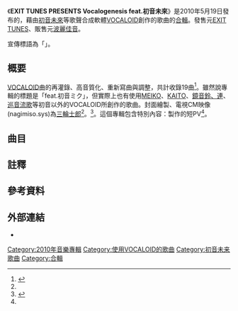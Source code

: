 {{Infobox Album
| Name           = EXIT TUNES PRESENTS Vocalogenesis feat.初音未來
| Type           = [[合輯|合輯]]
| Artist         = Various Artists
| Released       = 2010年5月19日
| Recorded       = 
| Genre          = 
| Length         = 1:19:52
| Label          = [[EXIT_TUNES|EXIT TUNES]]
| Producer       = 
| Reviews        = 
| Chart position = * 週間1位（[[Oricon公信榜|Oricon公信榜]]）<ref>2010年5月31日。</ref>
* 2010年5月度月間6位（Oricon）
* 2010年度年間98位（Oricon）
| Certification  = *ゴールド（[[日本唱片協會|日本唱片協會]]）
| Last album     = [[EXIT_TUNES_PRESENTS_Vocalolegend_feat.初音未來|EXIT TUNES PRESENTS Vocalolegend feat.初音未來]]
| This album     = EXIT TUNES PRESENTS Vocalogenesis feat.初音未來
| Next album     = [[EXIT_TUNES_PRESENTS_Vocaloanthems_feat.初音未來|EXIT TUNES PRESENTS Vocaloanthems feat.初音未來]]
}}

《'''EXIT TUNES PRESENTS Vocalogenesis feat.初音未來'''》是2010年5月19日發布的，藉由[[初音未來|初音未來]]等歌聲合成軟體[[VOCALOID|VOCALOID]]創作的歌曲的[[合輯|合輯]]。發售元[[EXIT_TUNES|EXIT TUNES]]、販售元[[波麗佳音|波麗佳音]]。

宣傳標語為「'''{{nihongo|初音未來，新音樂敘事詩創作。|初音ミク、新音楽叙事詩創生。}}'''」。

== 概要 ==
[[VOCALOID|VOCALOID]]曲的再灌錄、高音質化、重新寫曲與調整，共計收錄19曲<ref name="listen29784">{{Cite news
|date=2010年5月14日
|url=http://listen.jp/store/musicnews_29784_all.htm
|title=「右肩の蝶」「いろは唄」をメジャー初収録した最新ボカロコンピ！
|publisher=リッスンジャパン
|accessdate=2010年5月19日
|language=ja
|deadurl=yes
|archiveurl=https://web.archive.org/web/20140503095215/http://listen.jp/store/musicnews_29784_all.htm
|archivedate=2014年5月3日
}}</ref>。雖然說專輯的標題是「feat.初音ミク」，但實際上也有使用[[Meiko_(软件)|MEIKO]]、[[KAITO|KAITO]]、[[鏡音鈴、連|鏡音鈴、連]]、[[巡音流歌|巡音流歌]]等初音以外的VOCALOID所創作的歌曲。封面繪製、電視CM映像(nagimiso.sys)為[[三輪士郎|三輪士郎]]<ref name="listen29784"/>。<ref name="listen29806">{{Cite news
|date=2010年5月17日
|url=http://listen.jp/store/musicnews_29806_all.htm
|title=最新ボカロコンピTV-CMに「なぎみそ」起用、SPECIALコンテンツを手掛けるMMDカリスマクリエイターのコメントも到着！
|publisher=リッスンジャパン
|accessdate=2010年5月19日
|language=ja
|deadurl=yes
|archiveurl=https://web.archive.org/web/20140503095210/http://listen.jp/store/musicnews_29806_all.htm
|archivedate=2014年5月3日
}}</ref>。這個專輯包含特別內容：{{lang|ja|三重の人、@まさたかP、ポンポコP、ブラザーP}}製作的短PV<ref name="listen29806"/>。

== 曲目 ==
{{tracklist
| collapsed       = 
| headline        = 
| extra_column    = 
| total_length    = 1:19:52

| title1 = {{Lang|ja|[[右肩之蝶|右肩の蝶]]}}
| longnote1 = 鏡音連歌唱版本。鏡音鈴版本收錄於[[EXIT_TUNES_PRESENTS_Vocaloanthems|EXIT TUNES PRESENTS Vocaloanthems]]。
| writer1 = {{Lang|ja|のりぴー feat.鏡音レン（作曲：のりぴー 作詞：水野悠良）}}
| length1 = 4:24

| title2 = {{Lang|ja|初音ミクの暴走}} -Full ver.-
| longnote2 = 本曲亦收錄於CosMo的專輯「{{lang|ja|初音ミクの消失}}」當中。不同點在於「{{lang|ja|ニコニコ動画を御覧の皆様〜}}」改成了「{{lang|ja|CDをお聴きの皆様〜}}」。
| writer2 = {{Lang|ja|cosMo@暴走P feat.初音ミク}}
| length2 = 4:47

| title3 = {{Lang|ja|いろは唄}}
| note3 = 
| writer3 = {{Lang|ja|銀サク feat.鏡音リン}}
| length3 = 4:05

| title4 = {{Lang|ja|ローリンガール}}
| longnote4 = 本曲亦收錄於合輯「[[EXIT_TUNES_PRESENTS_Supernova_2|EXIT TUNES PRESENTS Supernova 2]]」中。
| writer4 = {{Lang|ja|wowaka（現実逃避P） feat.初音ミク}}
| length4 = 5:20

| title5 = {{Lang|ja|パラジクロロベンゼン}}
| longnote5 = 本曲亦收錄於合輯「[[EXIT_TUNES_PRESENTS_STARDOM_3|EXIT TUNES PRESENTS STARDOM 3]]」中。
| writer5 = {{Lang|ja|オワタP feat. 鏡音レン}}
| length5 = 3:54

| title6 = IMITATION BLACK
| note6 = 
| writer6 = {{Lang|ja|SCL Project(natsuP) feat.VanaN'Ice{{NoteTag|{{Lang|ja|Kyte（KAITO）、Gakupo（[[Gackpoid|神威がくぽ]]）、Len（鏡音レン）によるユニット。 出典：電撃レイヤーズBible Vol.2 VOCALOID p48 - 49}}}}（作曲・作詞：natsu）}}
| length6 = 3:43

| title7 = {{Lang|ja|イケ恋歌}}
| longnote7 = 本曲屬於れれれP「戀歌系列」之一<ref>{{Cite book
|year=2010
|title=初音ミク -Project DIVA- マスターブック
|publisher=[[ソフトバンククリエイティブ|ソフトバンククリエイティブ]]
|pages=43
|isbn=978-4797356601
|language=ja
}}</ref>。其他曲目如「{{lang|ja|ツンデ恋歌}}」收錄於[[EXIT_TUNES_PRESENTS_Vocalonexus|EXIT TUNES PRESENTS Vocalonexus]]，「{{lang|ja|マセ恋歌}}」「{{lang|ja|ヤンデ恋歌}}」「{{lang|ja|ヘタ恋歌}}」則收錄於「LELELEGEND」。
| writer7 = {{Lang|ja|れれれP feat.鏡音レン（作曲：れれれP 作詞：ダラリ）}}
| length7 = 3:41

| title8 = {{Lang|ja|番凩}}
| note8 = 
| writer8 = {{Lang|ja|仕事してP feat.MEIKO・KAITO}}
| length8 = 3:45

| title9 = {{Lang|ja|紡唄 -つむぎうた-}}
| note9 = 
| writer9 = {{Lang|ja|DATEKEN feat.鏡音リン・レン}}
| length9 = 5:21

| title10 = {{Lang|ja|リグレットメッセージ}}
| note10 = 
| writer10 = {{Lang|ja|mothy_悪ノP feat.鏡音リン}}
| length10 = 3:22

| title11 = {{Lang|ja|しねばいいのに}}
| note11 = 
| writer11 = {{Lang|ja|どぶウサギ feat.KAITO<br>（作曲：どぶウサギ 作詞：愉快なヴォーパルバニーズ）}}
| length11 = 5:31

| title12 = {{Lang|ja|リア充爆発しろ!}}
| note12 = 
| writer12 = {{Lang|ja|KAZU-k&桃華なゆた feat.初音ミク<br>（作曲：KAZU-k 作詞：桃華なゆた）}}
| length12 = 1:33

| title13 = charActer
| note13 = 
| writer13 = {{Lang|ja|azuma feat.初音ミク・巡音ルカ}}
| length13 = 3:53

| title14 = 1/6 -genesis mix-
| note14 = 
| writer14 = {{Lang|ja|ぼーかりおどP(noa) feat.初音ミク}}
| length14 = 4:20

| title15 = erase or zero (Vocalogenesis only NewMix)
| note15 = 
| writer15 = {{Lang|ja|*HzEdge(クリスタルP) feat.鏡音レン・KAITO}}
| length15 = 3:50

| title16 = Nostalogic (single edit)
| note16 = 
| writer16 = {{Lang|ja|yuukiss feat.MEIKO（作曲：yuukiss 作詞：yuukiss/rose）}}
| length16 = 4:00

| title17 = DYE
| longnote17 = 本曲的續作「DYE_2」收錄於合輯「[[EXIT_TUNES_PRESENTS_Supernova_3|EXIT TUNES PRESENTS Supernova 3]]」中。另外，[[KAT-TUN|KAT-TUN]]於2010年11月17日發售的專輯「[[CHANGE_UR_WORLD|CHANGE UR WORLD]]」的通常版收錄的「NEVER x OVER ～｢-｣ IS YOUR PART～」爆發疑似本作的盜作問題<ref>[http://www.itmedia.co.jp/news/articles/1011/30/news052.html KAT-TUNの新曲がボカロ人気曲にそっくり？　作者「ショックすぎる」] {{Wayback|url=http://www.itmedia.co.jp/news/articles/1011/30/news052.html |date=20140504173931 }}：[[ITmedia_News|ITmedia News]]：ねとらぼ、2010年11月30日</ref>。
| writer17 = {{Lang|ja|AVTechNO! feat.巡音ルカ}}
| length17 = 3:49

| title18 = Genesis
| note18 = 
| writer18 = {{Lang|ja|ジミーサムP feat.初音ミク・巡音ルカ}}
| length18 = 5:39

| title19 = {{Lang|ja|[[右肩之蝶|右肩の蝶]]}} -Ver.3.0.1-
| note19 = 
| writer19 = {{Lang|ja|のりぴー feat.鏡音レン（作曲：のりぴー 作詞：水野悠良）}}
| length19 = 4:55
}}

==註釋==
{{NoteFoot}}

==參考資料==
{{Reflist}}

== 外部連結 ==
* {{Lang|ja|[http://vocalogenesis.com/ EXIT TUNES PRESENTS Vocalogenesis (ボカロジェネシス) feat. 初音ミク]}}

{{EXIT TUNESボカロコンピシリーズ}}

[[Category:2010年音樂專輯|Category:2010年音樂專輯]]
[[Category:使用VOCALOID的歌曲|Category:使用VOCALOID的歌曲]]
[[Category:初音未来歌曲|Category:初音未来歌曲]]
[[Category:合輯|Category:合輯]]